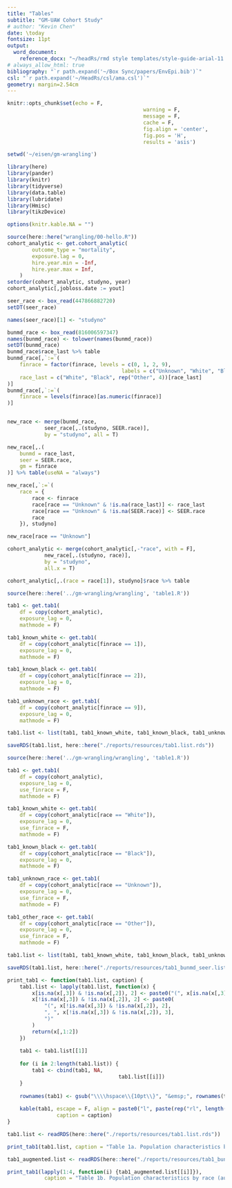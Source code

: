 ```yaml
---
title: "Tables"
subtitle: "GM-UAW Cohort Study"
# author: "Kevin Chen"
date: \today
fontsize: 11pt
output:
  word_document:
    reference_docx: "~/headRs/rmd style templates/style-guide-arial-11.dotx"
# always_allow_html: true
bibliography: "`r path.expand('~/Box Sync/papers/EnvEpi.bib')`"
csl: "`r path.expand('~/HeadRs/csl/ama.csl')`"
geometry: margin=2.54cm
---
```



```r
knitr::opts_chunk$set(echo = F,
											warning = F,
											message = F,
											cache = F,
											fig.align = 'center',
											fig.pos = 'H',
											results = 'asis')

setwd('~/eisen/gm-wrangling')

library(here)
library(pander)
library(knitr)
library(tidyverse)
library(data.table)
library(lubridate)
library(Hmisc)
library(tikzDevice)

options(knitr.kable.NA = "")
```

```r
source(here::here("wrangling/00-hello.R"))
cohort_analytic <- get.cohort_analytic(
		outcome_type = "mortality",
		exposure.lag = 0,
		hire.year.min = -Inf,
		hire.year.max = Inf,
	)
setorder(cohort_analytic, studyno, year)
cohort_analytic[,jobloss.date := yout]
```

```r
seer_race <- box_read(447866882720)
setDT(seer_race)

names(seer_race)[1] <- "studyno"

bunmd_race <- box_read(816006597347)
names(bunmd_race) <- tolower(names(bunmd_race))
setDT(bunmd_race)
bunmd_race$race_last %>% table
bunmd_race[,`:=`(
	finrace = factor(finrace, levels = c(0, 1, 2, 9),
									 labels = c("Unknown", "White", "Black", "Unknown")),
	race_last = c("White", "Black", rep("Other", 4))[race_last]
)]
bunmd_race[,`:=`(
	finrace = levels(finrace)[as.numeric(finrace)]
)]


new_race <- merge(bunmd_race,
			seer_race[,.(studyno, SEER.race)],
			by = "studyno", all = T)

new_race[,.(
	bunmd = race_last,
	seer = SEER.race,
	gm = finrace
)] %>% table(useNA = "always")

new_race[,`:=`(
	race = {
		race <- finrace
		race[race == "Unknown" & !is.na(race_last)] <- race_last
		race[race == "Unknown" & !is.na(SEER.race)] <- SEER.race
		race
	}), studyno]

new_race[race == "Unknown"]

cohort_analytic <- merge(cohort_analytic[,-"race", with = F],
			new_race[,.(studyno, race)],
			by = "studyno",
			all.x = T)

cohort_analytic[,.(race = race[1]), studyno]$race %>% table

```

```r
source(here::here('../gm-wrangling/wrangling', 'table1.R'))

tab1 <- get.tab1(
	df = copy(cohort_analytic),
	exposure_lag = 0,
	mathmode = F)

tab1_known_white <- get.tab1(
	df = copy(cohort_analytic[finrace == 1]),
	exposure_lag = 0,
	mathmode = F)

tab1_known_black <- get.tab1(
	df = copy(cohort_analytic[finrace == 2]),
	exposure_lag = 0,
	mathmode = F)

tab1_unknown_race <- get.tab1(
	df = copy(cohort_analytic[finrace == 9]),
	exposure_lag = 0,
	mathmode = F)

tab1.list <- list(tab1, tab1_known_white, tab1_known_black, tab1_unknown_race)

saveRDS(tab1.list, here::here("./reports/resources/tab1.list.rds"))
```

```r
source(here::here('../gm-wrangling/wrangling', 'table1.R'))

tab1 <- get.tab1(
	df = copy(cohort_analytic),
	exposure_lag = 0,
	use_finrace = F,
	mathmode = F)

tab1_known_white <- get.tab1(
	df = copy(cohort_analytic[race == "White"]),
	exposure_lag = 0,
	use_finrace = F,
	mathmode = F)

tab1_known_black <- get.tab1(
	df = copy(cohort_analytic[race == "Black"]),
	exposure_lag = 0,
	mathmode = F)

tab1_unknown_race <- get.tab1(
	df = copy(cohort_analytic[race == "Unknown"]),
	exposure_lag = 0,
	use_finrace = F,
	mathmode = F)

tab1_other_race <- get.tab1(
	df = copy(cohort_analytic[race == "Other"]),
	exposure_lag = 0,
	use_finrace = F,
	mathmode = F)

tab1.list <- list(tab1, tab1_known_white, tab1_known_black, tab1_unknown_race, tab1_other_race)

saveRDS(tab1.list, here::here("./reports/resources/tab1_bunmd_seer.list.rds"))
```

```r
print_tab1 <- function(tab1.list, caption) {
	tab1.list <- lapply(tab1.list, function(x) {
		x[is.na(x[,3]) & !is.na(x[,2]), 2] <- paste0("(", x[is.na(x[,3]) & !is.na(x[,2]), 2], ")")
		x[!is.na(x[,3]) & !is.na(x[,2]), 2] <- paste0(
			"(", x[!is.na(x[,3]) & !is.na(x[,2]), 2],
			", ", x[!is.na(x[,3]) & !is.na(x[,2]), 3],
			")"
		)
		return(x[,1:2])
	})
	
	tab1 <- tab1.list[[1]]
	
	for (i in 2:length(tab1.list)) {
		tab1 <- cbind(tab1, NA,
									tab1.list[[i]])
	}
	
	rownames(tab1) <- gsub("\\\\hspace\\{10pt\\}", "&emsp;", rownames(tab1))
	
	kable(tab1, escape = F, align = paste0("l", paste(rep("rl", length(tab1.list)), collapse = "c")),
				caption = caption)
}

tab1.list <- readRDS(here::here("./reports/resources/tab1.list.rds"))

print_tab1(tab1.list, caption = "Table 1a. Population characteristics by race (GM data only). Statistics shown are count (%) or median (first quartile, third quartile).")
```

```r
tab1_augmented.list <- readRDS(here::here("./reports/resources/tab1_bunmd_seer.list.rds"))

print_tab1(lapply(1:4, function(i) {tab1_augmented.list[[i]]}),
			caption = "Table 1b. Population characteristics by race (augmented with data from the BUNMD match and SEER). Statistics shown are count (%) or median (first quartile, third quartile).")

```